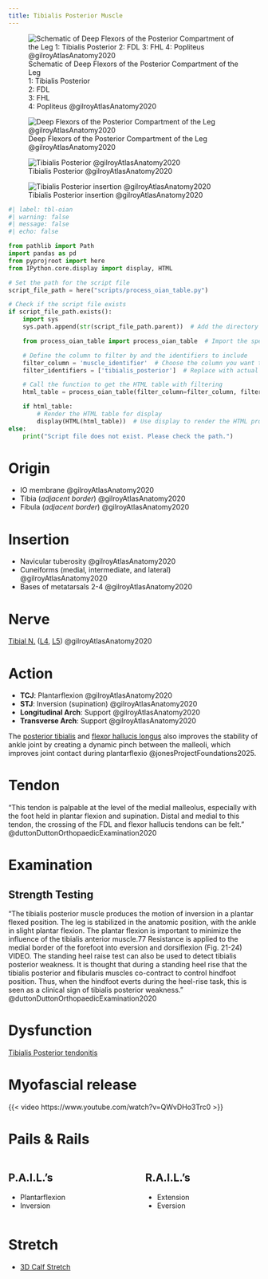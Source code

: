 ```yaml
---
title: Tibialis Posterior Muscle
---
```


:::{layout-ncol="2"}
![Schematic of Deep Flexors of the Posterior Compartment of the Leg </br> 1: Tibialis Posterior </br> 2: FDL </br> 3: FHL </br> 4: Popliteus @gilroyAtlasAnatomy2020](/The Archive/Anatomy/Skeletal Muscles/Lower limb muscles/Knee and Lower Leg/Posterior compartment/images/gilroyatlas fig32.24a Schematic Posterior compartment of the leg deep flexors.png)

![Deep Flexors of the Posterior Compartment of the Leg @gilroyAtlasAnatomy2020](/The Archive/Anatomy/Skeletal Muscles/Lower limb muscles/Knee and Lower Leg/Posterior compartment/images/gilroyatlas fig32.24b Posterior compartment of the leg deep flexors.png)
:::

:::{layout-ncol="2"}
![Tibialis Posterior @gilroyAtlasAnatomy2020](/The Archive/Anatomy/Skeletal Muscles/Lower limb muscles/Knee and Lower Leg/Posterior compartment/images/gilroyatlas fig32.24c tibialis posterior.png)

![Tibialis Posterior insertion @gilroyAtlasAnatomy2020](/The Archive/Anatomy/Skeletal Muscles/Lower limb muscles/Knee and Lower Leg/Posterior compartment/images/gilroyatlas fig32.24d tibialis posterior insertion.png)
:::


```python
#| label: tbl-oian
#| warning: false
#| message: false
#| echo: false

from pathlib import Path
import pandas as pd
from pyprojroot import here
from IPython.core.display import display, HTML

# Set the path for the script file
script_file_path = here("scripts/process_oian_table.py")

# Check if the script file exists
if script_file_path.exists():
    import sys
    sys.path.append(str(script_file_path.parent))  # Add the directory of the script to the system path

    from process_oian_table import process_oian_table  # Import the specific function

    # Define the column to filter by and the identifiers to include
    filter_column = 'muscle_identifier'  # Choose the column you want to filter by
    filter_identifiers = ['tibialis_posterior']  # Replace with actual identifiers you want to include

    # Call the function to get the HTML table with filtering
    html_table = process_oian_table(filter_column=filter_column, filter_identifiers=filter_identifiers)

    if html_table:
        # Render the HTML table for display
        display(HTML(html_table))  # Use display to render the HTML properly
else:
    print("Script file does not exist. Please check the path.")

```



# Origin {#origin}

- IO membrane @gilroyAtlasAnatomy2020
- Tibia (*adjacent border*) @gilroyAtlasAnatomy2020
- Fibula (*adjacent border*) @gilroyAtlasAnatomy2020



# Insertion {#insertion}

- Navicular tuberosity @gilroyAtlasAnatomy2020
- Cuneiforms (medial, intermediate, and lateral) @gilroyAtlasAnatomy2020
- Bases of metatarsals 2-4 @gilroyAtlasAnatomy2020



# Nerve
[Tibial N.]({{< var ref-tibial-nerve.path >}}) ([L4]({{< var ref-nerve-root.l4 >}}), [L5]({{< var ref-nerve-root.l5 >}})) @gilroyAtlasAnatomy2020

# Action {#action}

- **TCJ**: Plantarflexion @gilroyAtlasAnatomy2020
- **STJ**: Inversion (supination) @gilroyAtlasAnatomy2020
- **Longitudinal Arch**: Support @gilroyAtlasAnatomy2020
- **Transverse Arch**: Support @gilroyAtlasAnatomy2020

The [posterior tibialis]({{< var ref-posterior-tibialis.action >}}) and [flexor hallucis longus]({{< var ref-flexor-hallucis-longus.action >}}) also improves the stability of ankle joint by creating a dynamic pinch between the malleoli, which improves joint contact during plantarflexio @jonesProjectFoundations2025.

# Tendon

"This tendon is palpable at the level of the medial malleolus, especially with the foot held in plantar flexion and supination. Distal and medial to this tendon, the crossing of the FDL and flexor hallucis tendons can be felt." @duttonDuttonOrthopaedicExamination2020 

# Examination

## Strength Testing

"The tibialis posterior muscle produces the motion of inversion in a plantar flexed position. The leg is stabilized in the anatomic position, with the ankle in slight plantar flexion. The plantar flexion is important to minimize the influence of the tibialis anterior muscle.77 Resistance is applied to the medial border of the forefoot into eversion and dorsiflexion (Fig. 21-24) VIDEO. The standing heel raise test can also be used to detect tibialis posterior weakness. It is thought that during a standing heel rise that the tibialis posterior and fibularis muscles co-contract to control hindfoot position. Thus, when the hindfoot everts during the heel-rise task, this is seen as a clinical sign of tibialis posterior weakness." @duttonDuttonOrthopaedicExamination2020 

# Dysfunction


[Tibialis Posterior tendonitis]({{< var ref-tibialis-posterior.tendonitis >}})



# Myofascial release

{{< video https://www.youtube.com/watch?v=QWvDHo3Trc0 >}}


# Pails & Rails {#pails-rails}

::: {.columns}
::: {.column}
## P.A.I.L.'s

- Plantarflexion
- Inversion

:::
::: {.column}
## R.A.I.L.'s

- Extension
- Eversion

:::
:::


# Stretch {#stretch}

- [3D Calf Stretch]({{< var ref-3d-calf-stretch.path >}})